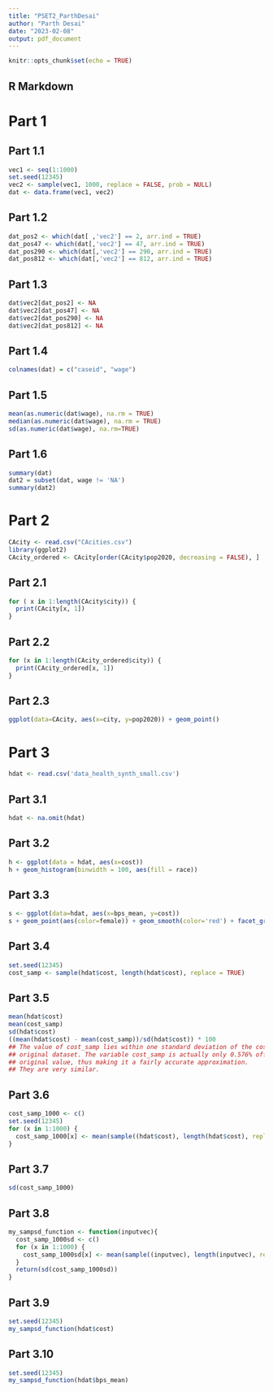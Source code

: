 ---
title: "PSET2_ParthDesai"
author: "Parth Desai"
date: "2023-02-08"
output: pdf_document
---

```{r setup, include=FALSE}
knitr::opts_chunk$set(echo = TRUE)
```

## R Markdown

# Part 1

## Part 1.1

```{r part1.1}
vec1 <- seq(1:1000)
set.seed(12345)
vec2 <- sample(vec1, 1000, replace = FALSE, prob = NULL)
dat <- data.frame(vec1, vec2)
```

## Part 1.2

```{r part1.2}
dat_pos2 <- which(dat[ ,'vec2'] == 2, arr.ind = TRUE)
dat_pos47 <- which(dat[,'vec2'] == 47, arr.ind = TRUE)
dat_pos290 <- which(dat[,'vec2'] == 290, arr.ind = TRUE)
dat_pos812 <- which(dat[,'vec2'] == 812, arr.ind = TRUE)
```

## Part 1.3
```{r part1.3}
dat$vec2[dat_pos2] <- NA
dat$vec2[dat_pos47] <- NA
dat$vec2[dat_pos290] <- NA
dat$vec2[dat_pos812] <- NA
```

## Part 1.4
```{r part1.4}
colnames(dat) = c("caseid", "wage")
```

## Part 1.5
```{r part1.5}
mean(as.numeric(dat$wage), na.rm = TRUE)
median(as.numeric(dat$wage), na.rm = TRUE)
sd(as.numeric(dat$wage), na.rm=TRUE)
```

## Part 1.6
```{r part1.6}
summary(dat)
dat2 = subset(dat, wage != 'NA')
summary(dat2)
```
# Part 2
```{r part2prelim}
CAcity <- read.csv("CAcities.csv")
library(ggplot2)
CAcity_ordered <- CAcity[order(CAcity$pop2020, decreasing = FALSE), ]
```

## Part 2.1
```{r part2.1}
for ( x in 1:length(CAcity$city)) {
  print(CAcity[x, 1])
}
```

## Part 2.2
```{r part2.2}
for (x in 1:length(CAcity_ordered$city)) {
  print(CAcity_ordered[x, 1])
}
```

## Part 2.3
```{r part2.3}
ggplot(data=CAcity, aes(x=city, y=pop2020)) + geom_point()
```

# Part 3
```{r part3prelim}
hdat <- read.csv('data_health_synth_small.csv')
```

## Part 3.1
```{r part3.1}
hdat <- na.omit(hdat)
```

## Part 3.2
```{r part3.2}
h <- ggplot(data = hdat, aes(x=cost))
h + geom_histogram(binwidth = 100, aes(fill = race))
```

## Part 3.3
```{r part3.3}
s <- ggplot(data=hdat, aes(x=bps_mean, y=cost))
s + geom_point(aes(color=female)) + geom_smooth(color='red') + facet_grid(race~female)
```

## Part 3.4
```{r part3.4}
set.seed(12345)
cost_samp <- sample(hdat$cost, length(hdat$cost), replace = TRUE)
```

## Part 3.5
```{r part3.5}
mean(hdat$cost)
mean(cost_samp)
sd(hdat$cost)
((mean(hdat$cost) - mean(cost_samp))/sd(hdat$cost)) * 100
## The value of cost_samp lies within one standard deviation of the cost variable of the 
## original dataset. The variable cost_samp is actually only 0.576% off from the 
## original value, thus making it a fairly accurate approximation. 
## They are very similar.
```

## Part 3.6
```{r part3.6}
cost_samp_1000 <- c()
set.seed(12345)
for (x in 1:1000) {
  cost_samp_1000[x] <- mean(sample((hdat$cost), length(hdat$cost), replace = TRUE))
}
```

## Part 3.7
```{r part3.7}
sd(cost_samp_1000)
```

## Part 3.8
```{r part3.8}
my_sampsd_function <- function(inputvec){
  cost_samp_1000sd <- c()
  for (x in 1:1000) {
    cost_samp_1000sd[x] <- mean(sample((inputvec), length(inputvec), replace = TRUE))
  }
  return(sd(cost_samp_1000sd))
}
```

## Part 3.9
```{r part3.9}
set.seed(12345)
my_sampsd_function(hdat$cost)
```

## Part 3.10
```{r part3.10}
set.seed(12345)
my_sampsd_function(hdat$bps_mean)
```
